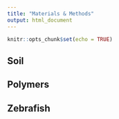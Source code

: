 ```yaml
---
title: "Materials & Methods"
output: html_document
---
```


```r
knitr::opts_chunk$set(echo = TRUE)
```

## Soil

## Polymers

## Zebrafish